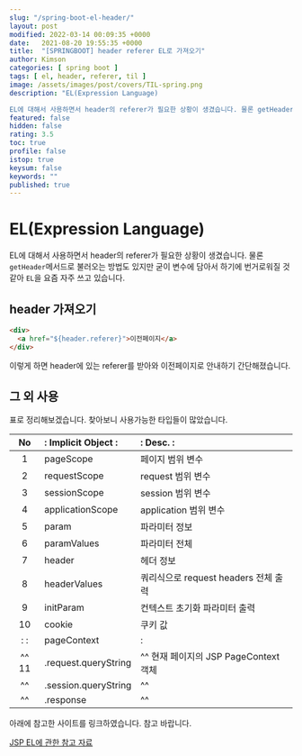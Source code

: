 ```yaml
---
slug: "/spring-boot-el-header/"
layout: post
modified: 2022-03-14 00:09:35 +0000
date:   2021-08-20 19:55:35 +0000
title:  "[SPRINGBOOT] header referer EL로 가져오기"
author: Kimson
categories: [ spring boot ]
tags: [ el, header, referer, til ]
image: /assets/images/post/covers/TIL-spring.png
description: "EL(Expression Language)

EL에 대해서 사용하면서 header의 referer가 필요한 상황이 생겼습니다. 물론 getHeader메서드로 불러오는 방법도 있지만 굳이 변수에 담아서 하기에 번거로워질 것 같아 EL을 요즘 자주 쓰고 있습니다."
featured: false
hidden: false
rating: 3.5
toc: true
profile: false
istop: true
keysum: false
keywords: ""
published: true
---
```


# EL(Expression Language)

EL에 대해서 사용하면서 header의 referer가 필요한 상황이 생겼습니다. 물론 `getHeader`메서드로 불러오는 방법도 있지만 굳이 변수에 담아서 하기에 번거로워질 것 같아 `EL`을 요즘 자주 쓰고 있습니다.

## header 가져오기

```html
<div>
  <a href="${header.referer}">이전페이지</a>
</div>
```

이렇게 하면 header에 있는 referer를 받아와 이전페이지로 안내하기 간단해졌습니다.

## 그 외 사용

표로 정리해보겠습니다. 찾아보니 사용가능한 타입들이 많았습니다.

|  No   | : Implicit Object :  | : Desc. :                             |
| :---: | :------------------- | :------------------------------------ |
|   1   | pageScope            | 페이지 범위 변수                      |
|   2   | requestScope         | request 범위 변수                     |
|   3   | sessionScope         | session 범위 변수                     |
|   4   | applicationScope     | application 범위 변수                 |
|   5   | param                | 파라미터 정보                         |
|   6   | paramValues          | 파라미터 전체                         |
|   7   | header               | 헤더 정보                             |
|   8   | headerValues         | 쿼리식으로 request headers 전체 출력  |
|   9   | initParam            | 컨텍스트 초기화 파라미터 출력         |
|  10   | cookie               | 쿠키 값                               |
|  : :  | pageContext          | :                                     |
| ^^ 11 | .request.queryString | ^^ 현재 페이지의 JSP PageContext 객체 |
|  ^^   | .session.queryString | ^^                                    |
|  ^^   | .response            | ^^                                    |

아래에 참고한 사이트를 링크하였습니다. 참고 바랍니다.

[JSP EL에 관한 참고 자료](https://www.tutorialspoint.com/jsp/jsp_expression_language.htm)
